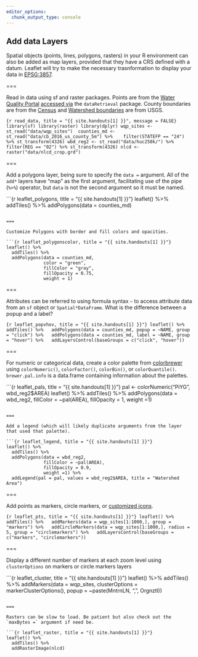 ```yaml
---
editor_options: 
  chunk_output_type: console
---
```


## Add data Layers

Spatial objects (points, lines, polygons, rasters) in your R environment can also be added as map layers, provided that they have a CRS defined with a datum. Leaflet will try to make the necessary trasnformation to display your data in [EPSG:3857](https://epsg.io/3857). 


===

Read in data using sf and raster packages. Points are from the [Water Quality Portal](https://agupubs.onlinelibrary.wiley.com/doi/full/10.1002/2016WR019993) [accessed via](https://github.com/SESYNC-ci/leaflet-in-R-lesson/blob/master/get_wqp_sites.R) the `dataRetrieval` package. County boundaries are from the [Census](https://www.census.gov/geo/maps-data/data/tiger-line.html) and [Watershed boundaries](https://water.usgs.gov/maps.html) are from USGS.

```{r read_data, title = "{{ site.handouts[1] }}", message = FALSE}
library(sf)
library(raster)
library(dplyr)
wqp_sites <- st_read("data/wqp_sites") 
counties_md <- st_read("data/cb_2016_us_county_5m") %>% 
  filter(STATEFP == "24") %>% st_transform(4326)
wbd_reg2 <- st_read("data/huc250k/") %>%
  filter(REG == "02") %>% st_transform(4326)
nlcd <- raster("data/nlcd_crop.grd")
```

===

Add a polygons layer, being sure to specify the `data = ` argument. All of the `add*` layers have "map" as the first argument, facilitating use of the pipe (`%>%`) operator, but `data` is not the second argument so it must be named. 

```{r leaflet_polygons, title = "{{ site.handouts[1] }}"}
leaflet() %>%
  addTiles() %>%
  addPolygons(data = counties_md)

```

===

Customize Polygons with border and fill colors and opacities.

```{r leaflet_polygonscolor, title = "{{ site.handouts[1] }}"}
leaflet() %>%
  addTiles() %>%
  addPolygons(data = counties_md, 
              color = "green", 
              fillColor = "gray", 
              fillOpacity = 0.75, 
              weight = 1)
```

===

Attributes can be referred to using formula syntax `~` to access attribute data from an `sf` object or `Spatial*DataFrame`. What is the difference between a popup and a label?

```{r leaflet_popvhov, title = "{{ site.handouts[1] }}"}
leaflet() %>%
  addTiles() %>%
  addPolygons(data = counties_md, popup = ~NAME, group = "click") %>%
  addPolygons(data = counties_md, label = ~NAME, group = "hover") %>%
  addLayersControl(baseGroups = c("click", "hover"))
```

===

For numeric or categorical data, create a color palette from [colorbrewer](http://colorbrewer2.org/#) using `colorNumeric()`, `colorFactor()`, `colorBin()`, or `colorQuantile()`. `brewer.pal.info` is a data.frame containing information about the palettes.

```{r leaflet_pals, title = "{{ site.handouts[1] }}"}
pal <- colorNumeric("PiYG", wbd_reg2$AREA)
leaflet() %>%
  addTiles() %>%
  addPolygons(data = wbd_reg2, 
              fillColor = ~pal(AREA), 
              fillOpacity = 1, 
              weight =1)

```

===

Add a legend (which will likely duplicate arguments from the layer that used that palette). 

```{r leaflet_legend, title = "{{ site.handouts[1] }}"}
leaflet() %>%
  addTiles() %>%
  addPolygons(data = wbd_reg2, 
              fillColor = ~pal(AREA), 
              fillOpacity = 0.9, 
              weight =1) %>%
  addLegend(pal = pal, values = wbd_reg2$AREA, title = "Watershed Area")

```

===

Add points as markers, circle markers, or [customized icons](https://rstudio.github.io/leaflet/markers.html).

```{r leaflet_pts, title = "{{ site.handouts[1] }}"}
leaflet() %>%
  addTiles() %>%
  addMarkers(data = wqp_sites[1:1000,], group = "markers") %>%
  addCircleMarkers(data = wqp_sites[1:1000,], radius = 5, group = "circlemarkers") %>%
  addLayersControl(baseGroups = c("markers", "circlemarkers"))
```

===

Display a different number of markers at each zoom level using `clusterOptions` on markers or circle markers layers

```{r leaflet_cluster, title = "{{ site.handouts[1] }}"}
leaflet() %>%
  addTiles() %>%
  addMarkers(data = wqp_sites, clusterOptions = markerClusterOptions(),
             popup = ~paste(MntrnLN, ",", OrgnztI))


```

===

Rasters can be slow to load. Be patient but also check out the `maxBytes =` argument if need be. 

```{r leaflet_raster, title = "{{ site.handouts[1] }}"}
leaflet() %>%
  addTiles() %>%
  addRasterImage(nlcd)

```

